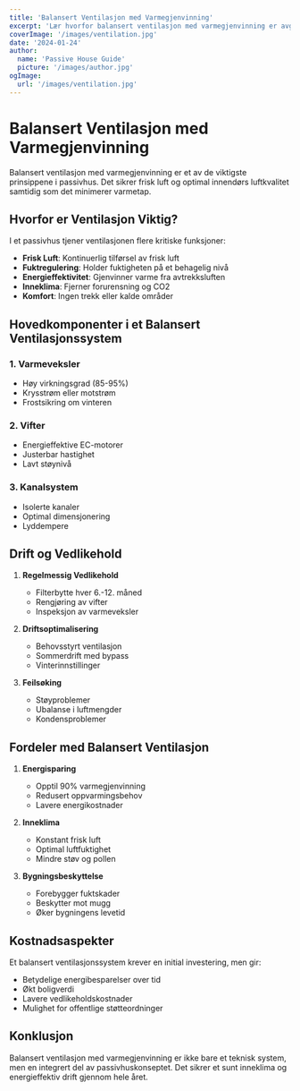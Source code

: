 ```yaml
---
title: 'Balansert Ventilasjon med Varmegjenvinning'
excerpt: 'Lær hvorfor balansert ventilasjon med varmegjenvinning er avgjørende for passivhus og hvordan det bidrar til energieffektivitet.'
coverImage: '/images/ventilation.jpg'
date: '2024-01-24'
author:
  name: 'Passive House Guide'
  picture: '/images/author.jpg'
ogImage:
  url: '/images/ventilation.jpg'
---
```


# Balansert Ventilasjon med Varmegjenvinning

Balansert ventilasjon med varmegjenvinning er et av de viktigste prinsippene i passivhus. Det sikrer frisk luft og optimal innendørs luftkvalitet samtidig som det minimerer varmetap.

## Hvorfor er Ventilasjon Viktig?

I et passivhus tjener ventilasjonen flere kritiske funksjoner:

- **Frisk Luft**: Kontinuerlig tilførsel av frisk luft
- **Fuktregulering**: Holder fuktigheten på et behagelig nivå
- **Energieffektivitet**: Gjenvinner varme fra avtrekksluften
- **Inneklima**: Fjerner forurensning og CO2
- **Komfort**: Ingen trekk eller kalde områder

## Hovedkomponenter i et Balansert Ventilasjonssystem

### 1. Varmeveksler
- Høy virkningsgrad (85-95%)
- Krysstrøm eller motstrøm
- Frostsikring om vinteren

### 2. Vifter
- Energieffektive EC-motorer
- Justerbar hastighet
- Lavt støynivå

### 3. Kanalsystem
- Isolerte kanaler
- Optimal dimensjonering
- Lyddempere

## Drift og Vedlikehold

1. **Regelmessig Vedlikehold**
   - Filterbytte hver 6.-12. måned
   - Rengjøring av vifter
   - Inspeksjon av varmeveksler

2. **Driftsoptimalisering**
   - Behovsstyrt ventilasjon
   - Sommerdrift med bypass
   - Vinterinnstillinger

3. **Feilsøking**
   - Støyproblemer
   - Ubalanse i luftmengder
   - Kondensproblemer

## Fordeler med Balansert Ventilasjon

1. **Energisparing**
   - Opptil 90% varmegjenvinning
   - Redusert oppvarmingsbehov
   - Lavere energikostnader

2. **Inneklima**
   - Konstant frisk luft
   - Optimal luftfuktighet
   - Mindre støv og pollen

3. **Bygningsbeskyttelse**
   - Forebygger fuktskader
   - Beskytter mot mugg
   - Øker bygningens levetid

## Kostnadsaspekter

Et balansert ventilasjonssystem krever en initial investering, men gir:
- Betydelige energibesparelser over tid
- Økt boligverdi
- Lavere vedlikeholdskostnader
- Mulighet for offentlige støtteordninger

## Konklusjon

Balansert ventilasjon med varmegjenvinning er ikke bare et teknisk system, men en integrert del av passivhuskonseptet. Det sikrer et sunt inneklima og energieffektiv drift gjennom hele året.
